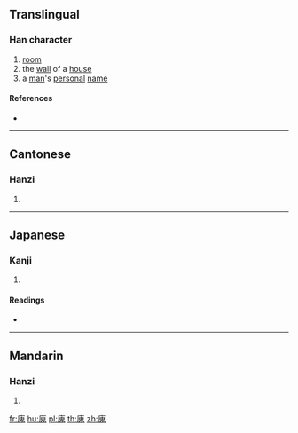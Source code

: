 ==Translingual==

===Han character===
{{Han char|rn=53|rad=广|as=10|sn=13|four=00213|canj=IHUI|ids=⿸广鬼}}

# [[room]]
# the [[wall]] of a [[house]]
# a [[man]]'s [[personal]] [[name]]

====References====
* {{Han ref|kx=0349.030|dkj=09429|dj=0659.280|hdz=20893.110|uh=5EC6|ud=24262|bh=DD5F|bd=56671}}

----

==Cantonese==

===Hanzi===
{{yue-hanzi|jyut=[[gwai1]], [[wai2]]|y=gwai1, wai2}}

# {{defn|lang=yue|sort=广10}}

----

==Japanese==

===Kanji===
{{ja-kanji|grade=|rs=广10}}

# {{defn|lang=ja|sort=广10}}

====Readings====
* {{ja-readings|on=[[かい]] (kai), [[え]] (e), [[げ]] (ge), [[け]] (ke)|kun=[[かき]] (kaki)}}

----

==Mandarin==

===Hanzi===
{{cmn-hanzi|pin=[[guī]] ([[gui1]]), [[huì]] ([[hui4]])|wg=kuei<sup>1</sup>, hui<sup>4</sup>}}

# {{defn|lang=cmn|sort=广10}}

[[fr:廆]]
[[hu:廆]]
[[pl:廆]]
[[th:廆]]
[[zh:廆]]